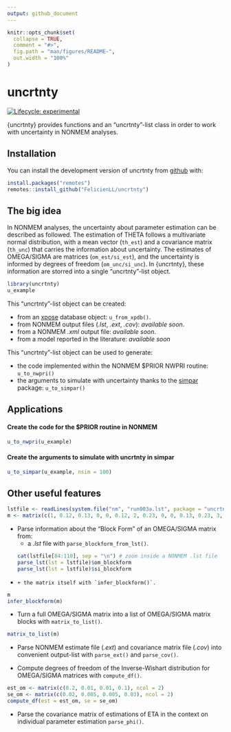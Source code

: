```yaml
---
output: github_document
---
```


<!-- README.md is generated from README.Rmd. Please edit that file -->

```r
knitr::opts_chunk$set(
  collapse = TRUE,
  comment = "#>",
  fig.path = "man/figures/README-",
  out.width = "100%"
)
```

# uncrtnty

<!-- badges: start -->
[![Lifecycle: experimental](https://img.shields.io/badge/lifecycle-experimental-orange.svg)](https://lifecycle.r-lib.org/articles/stages.html#experimental)
<!-- badges: end -->

{uncrtnty} provides functions and an "uncrtnty"-list class in order to work with uncertainty in NONMEM analyses.

## Installation

You can install the development version of uncrtnty from [github](https://github.com/FelicienLL/uncrtnty) with:

```r
install.packages("remotes")
remotes::install_github("FelicienLL/uncrtnty")
```

## The big idea

In NONMEM analyses, the uncertainty about parameter estimation can be described as followed. The estimation of THETA follows a multivariate normal distribution, with a mean vector (`th_est`) and a covariance matrix (`th_unc`) that carries the information about uncertainty. The estimates of OMEGA/SIGMA are matrices (`om_est/si_est`), and the uncertainty is informed by degrees of freedom (`om_unc/si_unc`). In {uncrtnty}, these information are storred into a single "uncrtnty"-list object.


```r
library(uncrtnty)
u_example
```

This "uncrtnty"-list object can be created:

  * from an [xpose](https://github.com/UUPharmacometrics/xpose) database object: `u_from_xpdb()`.
  * from NONMEM output files (*.lst*, *.ext*, *.cov*): *available soon*.
  * from a NONMEM *.xml* output file: *available soon*.
  * from a model reported in the literature: *available soon*

This "uncrtnty"-list object can be used to generate: 

  * the code implemented within the NONMEM $PRIOR NWPRI routine: `u_to_nwpri()`
  * the arguments to simulate with uncertainty thanks to the [simpar](https://github.com/metrumresearchgroup/simpar) package: `u_to_simpar()`

## Applications
#### Create the code for the $PRIOR routine in NONMEM
```r
u_to_nwpri(u_example)
```

#### Create the arguments to simulate with uncrtnty in simpar
```r
u_to_simpar(u_example, nsim = 100)
```


## Other useful features

```r
lstfile <- readLines(system.file("nm", "run003a.lst", package = "uncrtnty"))
m <- matrix(c(1, 0.12, 0.13, 0, 0, 0.12, 2, 0.23, 0, 0, 0.13, 0.23, 3, 0, 0, 0, 0, 0, 4, 0, 0, 0, 0 ,0 ,5), nrow = 5)

```




  * Parse information about the "Block Form" of an OMEGA/SIGMA matrix from:
    + a *.lst* file with `parse_blockform_from_lst()`.
```r
cat(lstfile[84:110], sep = "\n") # zoom inside a NONMEM .lst file
parse_lst(lst = lstfile)$om_blockform
parse_lst(lst = lstfile)$si_blockform
```
  *   
    + the matrix itself with `infer_blockform()`.
    
```r
m
infer_blockform(m)
```
  
  * Turn a full OMEGA/SIGMA matrix into a list of OMEGA/SIGMA matrix blocks with `matrix_to_list()`.
  
```r
matrix_to_list(m)
```
  
  * Parse NONMEM estimate file (*.ext*) and covariance matrix file (*.cov*) into convenient output-list with `parse_ext()` and `parse_cov()`.
  
  * Compute degrees of freedom of the Inverse-Wishart distribution for OMEGA/SIGMA matrices with `compute_df()`.
```r
est_om <- matrix(c(0.2, 0.01, 0.01, 0.1), ncol = 2)
se_om <- matrix(c(0.02, 0.005, 0.005, 0.03), ncol = 2)
compute_df(est = est_om, se = se_om)
```
  
  * Parse the covariance matrix of estimations of ETA in the context on individual parameter estimation `parse_phi()`.
